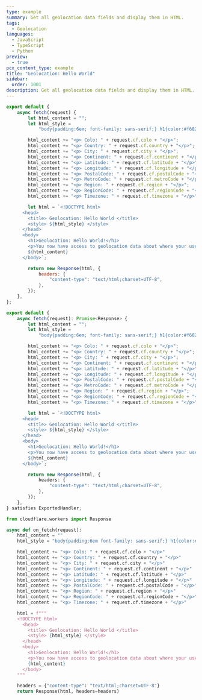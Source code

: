 ```yaml
---
type: example
summary: Get all geolocation data fields and display them in HTML.
tags:
  - Geolocation
languages:
  - JavaScript
  - TypeScript
  - Python
preview:
  - true
pcx_content_type: example
title: "Geolocation: Hello World"
sidebar:
  order: 1001
description: Get all geolocation data fields and display them in HTML.
---
```



<Tabs syncKey="workersExamples"> <TabItem label="JavaScript" icon="seti:javascript">

```js
export default {
	async fetch(request) {
		let html_content = "";
		let html_style =
			"body{padding:6em; font-family: sans-serif;} h1{color:#f6821f;}";

		html_content += "<p> Colo: " + request.cf.colo + "</p>";
		html_content += "<p> Country: " + request.cf.country + "</p>";
		html_content += "<p> City: " + request.cf.city + "</p>";
		html_content += "<p> Continent: " + request.cf.continent + "</p>";
		html_content += "<p> Latitude: " + request.cf.latitude + "</p>";
		html_content += "<p> Longitude: " + request.cf.longitude + "</p>";
		html_content += "<p> PostalCode: " + request.cf.postalCode + "</p>";
		html_content += "<p> MetroCode: " + request.cf.metroCode + "</p>";
		html_content += "<p> Region: " + request.cf.region + "</p>";
		html_content += "<p> RegionCode: " + request.cf.regionCode + "</p>";
		html_content += "<p> Timezone: " + request.cf.timezone + "</p>";

		let html = `<!DOCTYPE html>
      <head>
        <title> Geolocation: Hello World </title>
        <style> ${html_style} </style>
      </head>
      <body>
        <h1>Geolocation: Hello World!</h1>
        <p>You now have access to geolocation data about where your user is visiting from.</p>
        ${html_content}
      </body>`;

		return new Response(html, {
			headers: {
				"content-type": "text/html;charset=UTF-8",
			},
		});
	},
};
```

</TabItem> <TabItem label="TypeScript" icon="seti:typescript">

```ts
export default {
	async fetch(request): Promise<Response> {
		let html_content = "";
		let html_style =
			"body{padding:6em; font-family: sans-serif;} h1{color:#f6821f;}";

		html_content += "<p> Colo: " + request.cf.colo + "</p>";
		html_content += "<p> Country: " + request.cf.country + "</p>";
		html_content += "<p> City: " + request.cf.city + "</p>";
		html_content += "<p> Continent: " + request.cf.continent + "</p>";
		html_content += "<p> Latitude: " + request.cf.latitude + "</p>";
		html_content += "<p> Longitude: " + request.cf.longitude + "</p>";
		html_content += "<p> PostalCode: " + request.cf.postalCode + "</p>";
		html_content += "<p> MetroCode: " + request.cf.metroCode + "</p>";
		html_content += "<p> Region: " + request.cf.region + "</p>";
		html_content += "<p> RegionCode: " + request.cf.regionCode + "</p>";
		html_content += "<p> Timezone: " + request.cf.timezone + "</p>";

		let html = `<!DOCTYPE html>
      <head>
        <title> Geolocation: Hello World </title>
        <style> ${html_style} </style>
      </head>
      <body>
        <h1>Geolocation: Hello World!</h1>
        <p>You now have access to geolocation data about where your user is visiting from.</p>
        ${html_content}
      </body>`;

		return new Response(html, {
			headers: {
				"content-type": "text/html;charset=UTF-8",
			},
		});
	},
} satisfies ExportedHandler;
```

</TabItem> <TabItem label="Python" icon="seti:python">

```py
from cloudflare.workers import Response

async def on_fetch(request):
    html_content = ""
    html_style = "body{padding:6em font-family: sans-serif;} h1{color:#f6821f;}"

    html_content += "<p> Colo: " + request.cf.colo + "</p>"
    html_content += "<p> Country: " + request.cf.country + "</p>"
    html_content += "<p> City: " + request.cf.city + "</p>"
    html_content += "<p> Continent: " + request.cf.continent + "</p>"
    html_content += "<p> Latitude: " + request.cf.latitude + "</p>"
    html_content += "<p> Longitude: " + request.cf.longitude + "</p>"
    html_content += "<p> PostalCode: " + request.cf.postalCode + "</p>"
    html_content += "<p> Region: " + request.cf.region + "</p>"
    html_content += "<p> RegionCode: " + request.cf.regionCode + "</p>"
    html_content += "<p> Timezone: " + request.cf.timezone + "</p>"

    html = f"""
    <!DOCTYPE html>
      <head>
        <title> Geolocation: Hello World </title>
        <style> {html_style} </style>
      </head>
      <body>
        <h1>Geolocation: Hello World!</h1>
        <p>You now have access to geolocation data about where your user is visiting from.</p>
        {html_content}
      </body>
    """

    headers = {"content-type": "text/html;charset=UTF-8"}
    return Response(html, headers=headers)
```

</TabItem> </Tabs>
